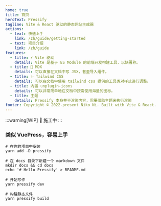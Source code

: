 ```yaml
---
home: true
title: 首页
heroText: Pressify
tagline: Vite & React 驱动的静态网站生成器
actions:
  - text: 快速上手
    link: /zh/guide/getting-started
  - text: 项目介绍
    link: /zh/guide
features:
  - title: ⚡️ Vite 驱动
    details: Vite 是基于 ES Module 的前端开发构建工具，以快著称。
  - title: 📘 MDX
    details: 可以直接在文档中写 JSX，甚至导入组件。
  - title: ✨ Tailwind CSS
    details: 可以在文档中使用 tailwind css 提供的工具类对样式进行调整。
  - title: 内置 unplugin-icons
    details: 可以非常简单地在文档中按需使用海量的图标。
  - title: 主题
    details: Pressify 本身并不渲染内容，需要借助主题来执行渲染
footer: Copyright © 2022-present Niko Ni. Built with Vite & React.
---
```



:::warning[WIP]
🚧 施工中 <IconMountain className="text-amber-500" />
:::

### 类似 VuePress，容易上手

```shell
# 在你的项目中安装
yarn add -D pressify

# 在 docs 目录下新建一个 markdown 文件
mkdir docs && cd docs
echo '# Hello Pressify' > README.md

# 开始写作
yarn pressify dev

# 构建静态文件
yarn pressify build
```
